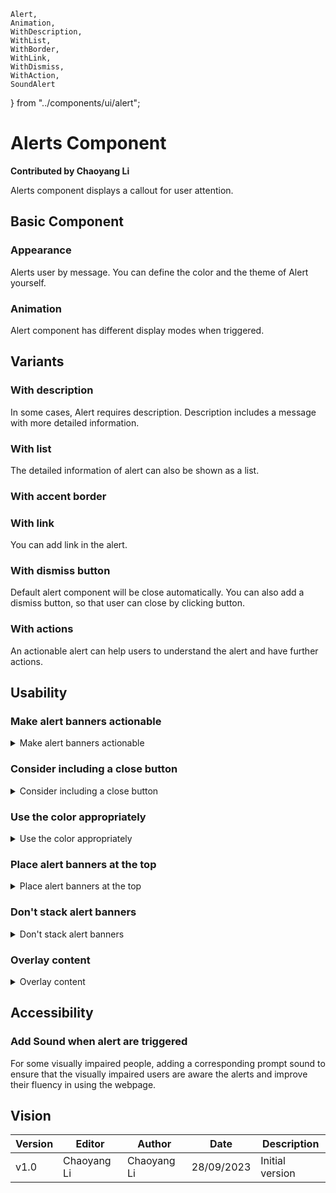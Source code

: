    Alert,
    Animation,
    WithDescription,
    WithList,
    WithBorder,
    WithLink,
    WithDismiss,
    WithAction,
    SoundAlert
} from "../components/ui/alert";

# Alerts Component

**Contributed by Chaoyang Li**

Alerts component displays a callout for user attention.

## Basic Component

### Appearance
Alerts user by message. You can define the color and the theme of Alert yourself.
<Alert />

### Animation
Alert component has different display modes when triggered.
<Animation />

## Variants

### With description
In some cases, Alert requires description. Description includes a message with more detailed information.
<WithDescription />

### With list
The detailed information of alert can also be shown as a list.
<WithList />

### With accent border
<WithBorder />

### With link
You can add link in the alert.
<WithLink />

### With dismiss button
Default alert component will be close automatically. You can also add a dismiss button, so that user can close by clicking button.
<WithDismiss />

### With actions
An actionable alert can help users to understand the alert and have further actions.
<WithAction />

## Usability

### Make alert banners actionable
<details>
    <summary>Make alert banners actionable</summary>
    Whenever possible, add action button if there's a way for a user to quickly address the issue associated with an alert.
</details>

### Consider including a close button
<details>
    <summary>Consider including a close button</summary>
    The close button is optional, depending on context. Consider adding one to let a user easily dismiss the alert.
</details>

### Use the color appropriately
<details>
    <summary>Use the color appropriately</summary>
    Don’t use yellow or orange colors for errors because the contrast is not accessible.
    If you need to show a “notice” message or other non-critical communication, use the blue (informative) semantic color options. Reserve the red (negative) option only for errors that directly interrupt or block a user’s experience — not for nice-to-know information.
</details>

### Place alert banners at the top
<details>
    <summary>Place alert banners at the top</summary>
    Alert banners should appear at the top of a page.
</details>

### Don't stack alert banners
<details>
    <summary>Don't stack alert banners</summary>
    Don't show multiple alert banners at the same time. If a new alert appears with a higher priority message, it should replace an existing alert of lesser importance until the higher priority one has been addressed.
</details>

### Overlay content
<details>
    <summary>Overlay content</summary>
    Overlay an alert when it's expected to fade in and out without impacting the content underneath it, and when it's not hiding any important actions or information by being there. An alert should only overlay content if it is dismissible.
</details>

## Accessibility

### Add Sound when alert are triggered
For some visually impaired people, adding a corresponding prompt sound to ensure that the visually impaired users are aware the alerts and improve their fluency in using the webpage.
<SoundAlert />

## Vision
| Version | Editor      | Author      | Date       | Description     |
|---------|-------------|-------------|------------|-----------------|
| v1.0    | Chaoyang Li | Chaoyang Li | 28/09/2023 | Initial version |
